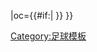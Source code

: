 {{fb team |t=-{zh-hans:利贝雷茨斯洛瓦恩;zh-hant:利貝雷茨斯洛瓦恩;}- |tan=利贝雷茨斯洛瓦恩足球俱乐部|tc=CZE |abb={{#if:{{{abb|}}}|LIB{{0}}}} |oc={{#if:{{{oc|}}}|{{{oc}}} }} }}<!--
--><noinclude>[[Category:足球模板]]</noinclude>